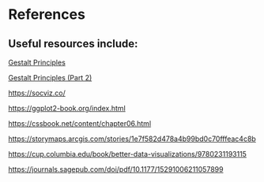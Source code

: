 # References {.unnumbered}

## Useful resources include:

[Gestalt Principles](https://www.nature.com/articles/nmeth1110-863)

[Gestalt Principles (Part 2)](https://www.nature.com/articles/nmeth1210-941)

<https://socviz.co/>

<https://ggplot2-book.org/index.html>

<https://cssbook.net/content/chapter06.html>

<https://storymaps.arcgis.com/stories/1e7f582d478a4b99bd0c70fffeac4c8b>

<https://cup.columbia.edu/book/better-data-visualizations/9780231193115>

<https://journals.sagepub.com/doi/pdf/10.1177/15291006211057899>

::: {#refs}
:::
